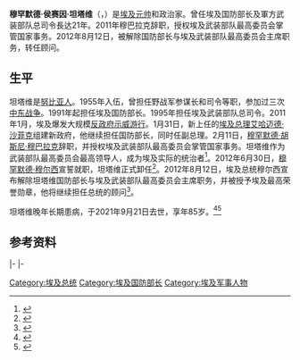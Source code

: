 {{Infobox Officeholder
| name           = 穆罕默德·侯赛因·坦塔维
| image          = Field Marshal Mohamed Hussein Tantawi 2002.jpg
| office         = 埃及武装部队最高委员会主席
| premier        = [[艾哈迈德·沙菲克|艾哈迈德·沙菲克]]<br>[[伊萨姆·沙拉夫|伊萨姆·沙拉夫]]<br>[[卡迈勒·詹祖里|卡迈勒·詹祖里]]
| term_start     = 2011年2月11日
| term_end       = 2012年6月30日
| predecessor    = [[穆罕默德·胡斯尼·穆巴拉克|穆罕默德·胡斯尼·穆巴拉克]]<br>（[[埃及总统|埃及总统]]）
| successor      = [[穆罕默德·穆尔西|穆罕默德·穆尔西]]<br>（[[埃及总统|埃及总统]]）
| office2        = 埃及国防部长
| primeminister2 =
| term_start2    = 1991年5月20日
| term_end2      = 2012年8月12日
| predecessor2   = 卡迈勒·哈桑·阿里
| successor2     = [[阿卜杜勒-法塔赫·塞西|阿卜杜勒-法塔赫·塞西]]
| office3        = 
| primeminister3 = 
| term_start3    = 
| term_end3      = 
| predecessor3   = 
| successor3     = 
| birthname      = Mohamed Hussein Tantawi Soliman
| birth_date     = {{birth date|1935|10|31|df=y}}
| birth_place    = {{EGY-1922}}[[开罗|开罗]]
| death_date     = {{death date and age|2021|09|21|1935|10|31|df=y}}
| death_place    = {{EGY}}[[开罗|开罗]]
| resting_place  = {{EGY}}[[新开罗|新开罗]]第五區武裝部隊公墓<ref>[https://ahlmasrnews.com/news/egypt-news/1240259/%D8%AF%D9%81%D9%86-%D8%A7%D9%84%D9%85%D8%B4%D9%8A%D8%B1-%D8%B7%D9%86%D8%B7%D8%A7%D9%88%D9%8A-%D9%81%D9%8A-%D9%85%D9%82%D8%B1-%D8%A7%D9%84%D9%82%D9%88%D8%A7%D8%AA-%D8%A7%D9%84%D9%85%D8%B3%D9%84%D8%AD%D8%A9-%D8%A8%D8%A7%D9%84%D8%AA%D8%AC%D9%85%D8%B9 دفن المشير طنطاوي في مقابر القوات المسلحة بالتجمع الخامس]</ref>
|nationality = {{EGY}}
| party          = 无党派
| religion       = [[逊尼派|逊尼派]]
| allegiance     = {{EGY}}
| branch         = 埃及军队
| serviceyears   = 1955年－2012年
| rank           = [[File:EgyptianArmyInsignia-FieldMarshal.svg|25px]][[元帅|元帅]]
| commands       = 武装部队总司令
| battles        = [[第二次中东战争|第二次中东战争]]<br>[[第三次中东战争|第三次中东战争]]<br>[[第四次中东战争|第四次中东战争]]<br>[[海湾战争|海湾战争]]
}}

'''穆罕默德·侯赛因·坦塔维'''（{{lang-ar|محمد حسين طنطاوي}}，{{bd|1935年|10月31日|2021年|9月21日|catIdx=Tantawi}}）是[[埃及|埃及]][[元帅|元帅]]和政治家。曾任埃及国防部长及軍方武装部队总司令長达21年。2011年穆巴拉克辞职，授权埃及武装部队最高委员会掌管国家事务。2012年8月12日，被解除国防部长与埃及武装部队最高委员会主席职务，转任顾问。

== 生平 ==
坦塔维是[[努比亚人|努比亚人]]。1955年入伍，曾担任野战军参谋长和司令等职，参加过三次[[中东战争|中东战争]]。1991年起担任埃及国防部长。1995年担任埃及武装部队总司令。2011年1月，埃及爆发大规模[[2011年埃及反政府示威|反政府示威游行]]。1月31日，新上任的[[埃及总理|埃及总理]][[艾哈迈德·沙菲克|艾哈迈德·沙菲克]]组建新政府，他继续担任国防部长，同时任副总理。2月11日，[[穆罕默德·胡斯尼·穆巴拉克|穆罕默德·胡斯尼·穆巴拉克]]辞职，并授权埃及武装部队最高委员会掌管国家事务。坦塔维作为武装部队最高委员会最高领导人，成为埃及实际的统治者<ref>{{cite web | language = zh-cn | publisher = 新华网 | title =新闻人物：埃及武装部队总司令坦塔维| url = http://news.xinhuanet.com/world/2011-02/12/c_121069254.htm| date = 2011-02-12 | accessdate = 2011-02-12 }}</ref>。2012年6月30日，[[穆罕默德·穆尔西|穆罕默德·穆尔西]]宣誓就职，坦塔维正式卸任<ref>{{cite web | language = zh-cn | publisher = 人民网 | title = 埃及当选总统穆尔西宣誓就职 军方向其移交权力 | url = http://www.people.com.cn/h/2012/0701/c25408-1-3541883523.html | date = 2012-07-01 | accessdate = 2012-07-01 | archive-url = https://web.archive.org/web/20160304091811/http://www.people.com.cn/h/2012/0701/c25408-1-3541883523.html | archive-date = 2016-03-04 | dead-url = yes }}</ref>。2012年8月12日，埃及总统穆尔西宣布解除坦塔维国防部长与埃及武装部队最高委员会主席职务，并被授予埃及最高荣誉勋章，他将继续担任总统的顾问<ref>{{cite web|url=http://realtime.zaobao.com/2012/08/jg120813_003.shtml|title=埃及总统突然将国防部长解职|first=|last=明永昌|work=realtime.zaobao.com|year=2012 [last update]|accessdate=13 August 2012|deadurl=yes|archiveurl=https://web.archive.org/web/20120819025835/http://realtime.zaobao.com/2012/08/jg120813_003.shtml|archivedate=2012年8月19日}}</ref>。

坦塔维晚年长期患病，于2021年9月21日去世，享年85岁。<ref>{{Cite web|url=https://www.arabnews.com/node/1932671/middle-east|title=Former Egyptian defense minister Mohamed Hussein Tantawi dies at 85|publisher=Arab News|date=2021-09-21}}</ref><ref>{{Cite web|url=https://www.france24.com/en/live-news/20210921-egypt-s-first-post-mubarak-ruler-tantawi-dies-aged-85|title=Egypt's first post-Mubarak ruler, Tantawi, dies aged 85|publisher=[[France_24|France 24]]|date=2021-09-21}}</ref>

==参考资料==
{{reflist}}
{{commonscat|Mohamed Hussein Tantawi}}
{{s-start}}
{{s-off}}
{{s-bef|before=卡迈勒·哈桑·阿里}}
{{s-ttl|title=埃及国防部长|years=1991—2012}}
{{s-aft|after=[[阿卜杜·法塔赫·西西|阿卜杜·法塔赫·西西]]}}
|-
{{s-bef|before=[[穆罕默德·胡斯尼·穆巴拉克|穆罕默德·胡斯尼·穆巴拉克]]}}
{{s-ttl|title= 埃及国家元首|years=2011—2012}}
{{s-aft|after=[[穆罕默德·穆尔西|穆罕默德·穆尔西]]}}
|-
{{s-mil}}
{{s-bef|before=卡迈勒·哈桑·阿里}}
{{s-ttl|title=埃及武装部队总司令|years=1995—2012}}
{{s-aft|after=[[阿卜杜·法塔赫·西西|阿卜杜·法塔赫·西西]]}}
{{s-end}}

{{埃及总统}}

{{Authority control}}
{{DEFAULTSORT:Tantavi, Mohamed Hussein}}
[[Category:埃及总统|Category:埃及总统]]
[[Category:埃及国防部长|Category:埃及国防部长]]
[[Category:埃及军事人物|Category:埃及军事人物]]